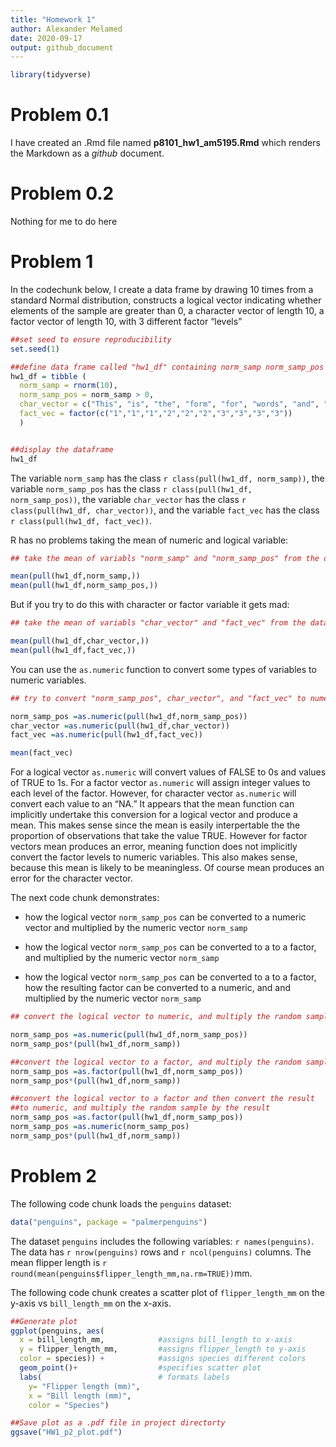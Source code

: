 ```yaml
---
title: "Homework 1"
author: Alexander Melamed
date: 2020-09-17
output: github_document
---
```



```r
library(tidyverse)
```

# Problem 0.1

I have created an .Rmd file named **p8101_hw1_am5195.Rmd** which renders the Markdown as a _github_ document.

# Problem 0.2


Nothing for me to do here

# Problem 1


In the codechunk below, I create a data frame by drawing 10 times from a standard Normal distribution, constructs a  logical vector indicating whether elements of the sample are greater than 0, a character vector of length 10, a factor vector of length 10, with 3 different factor “levels”

```r
##set seed to ensure reproducibility
set.seed(1)

##define data frame called "hw1_df" containing norm_samp norm_samp_pos char_vec and fact_vec
hw1_df = tibble (                  
  norm_samp = rnorm(10),           
  norm_samp_pos = norm_samp > 0,  
  char_vector = c("This", "is", "the", "form", "for", "words", "and", "other", "text","."),
  fact_vec = factor(c("1","1","1","2","2","2","3","3","3","3"))
  )


##display the dataframe
hw1_df  
```
The variable `norm_samp` has the class `r class(pull(hw1_df, norm_samp))`, the variable `norm_samp_pos` has the class `r class(pull(hw1_df, norm_samp_pos))`, the variable `char_vector` has the class `r class(pull(hw1_df, char_vector))`, and the variable `fact_vec` has the class `r class(pull(hw1_df, fact_vec))`.

R has no problems taking the mean of numeric and logical variable:

```r
## take the mean of variabls "norm_samp" and "norm_samp_pos" from the data frame "hw1_df"  

mean(pull(hw1_df,norm_samp,))
mean(pull(hw1_df,norm_samp_pos,))
```

But if you try to do this with character or factor variable it gets mad:


```r
## take the mean of variabls "char_vector" and "fact_vec" from the data frame "hw1_df"  

mean(pull(hw1_df,char_vector,))
mean(pull(hw1_df,fact_vec,))
```

You can use the `as.numeric` function to convert some types of variables to numeric variables. 

``` r
## try to convert "norm_samp_pos", char_vector", and "fact_vec" to numeric variables

norm_samp_pos =as.numeric(pull(hw1_df,norm_samp_pos))
char_vector =as.numeric(pull(hw1_df,char_vector))
fact_vec =as.numeric(pull(hw1_df,fact_vec))

mean(fact_vec)
```

For a logical vector `as.numeric` will convert values of FALSE to 0s and values of TRUE to 1s. For a factor vector `as.numeric` will assign integer values to each level of the factor. However, for character vector `as.numeric`  will convert each value to an "NA." It appears that the mean function can implicitly undertake this conversion for a logical vector and produce a mean. This makes sense since the mean is easily interpertable the the proportion of observations that take the value TRUE. However for factor vectors mean produces an error, meaning function does not implicitly convert the factor levels to numeric variables. This also makes sense, because this mean is likely to be meaningless. Of course mean produces an error for the character vector. 

The next code chunk demonstrates:

*   how the logical vector `norm_samp_pos` can be converted to a numeric vector and multiplied by the numeric vector `norm_samp`

*   how the logical vector `norm_samp_pos` can be converted to a to a factor, and multiplied by the numeric vector `norm_samp`

*   how the logical vector `norm_samp_pos` can be converted to a to a factor, how the resulting factor can be converted to a numeric, and and multiplied by the numeric vector `norm_samp`


``` r
## convert the logical vector to numeric, and multiply the random sample by the result

norm_samp_pos =as.numeric(pull(hw1_df,norm_samp_pos))
norm_samp_pos*(pull(hw1_df,norm_samp))

##convert the logical vector to a factor, and multiply the random sample by the result
norm_samp_pos =as.factor(pull(hw1_df,norm_samp_pos))
norm_samp_pos*(pull(hw1_df,norm_samp))

##convert the logical vector to a factor and then convert the result 
##to numeric, and multiply the random sample by the result
norm_samp_pos =as.factor(pull(hw1_df,norm_samp_pos))
norm_samp_pos =as.numeric(norm_samp_pos)
norm_samp_pos*(pull(hw1_df,norm_samp))

```
# Problem 2

The following code chunk loads the `penguins` dataset:
```r
data("penguins", package = "palmerpenguins")
```

The dataset `penguins` includes the following variables: `r names(penguins)`. The data has `r nrow(penguins)` rows and  `r ncol(penguins)` columns. The mean flipper length is `r round(mean(penguins$flipper_length_mm,na.rm=TRUE))`mm.

The following code chunk creates a scatter plot of `flipper_length_mm` on the y-axis vs `bill_length_mm` on the x-axis.  

```r
##Generate plot
ggplot(penguins, aes(            
  x = bill_length_mm,            #assigns bill_length to x-axis
  y = flipper_length_mm,         #assigns flipper_length to y-axis
  color = species)) +            #assigns species different colors
  geom_point()+                  #specifies scatter plot
  labs(                          # formats labels
    y= "Flipper length (mm)",    
    x = "Bill length (mm)", 
    color = "Species")

##Save plot as a .pdf file in project directorty
ggsave("HW1_p2_plot.pdf")

```
